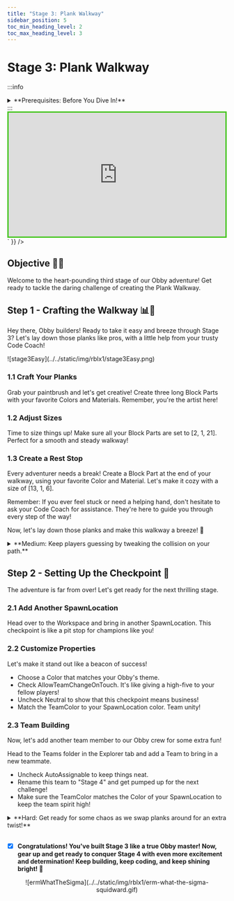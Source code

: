 ```yaml
---
title: "Stage 3: Plank Walkway"
sidebar_position: 5
toc_min_heading_level: 2
toc_max_heading_level: 3
---
```



# Stage 3: Plank Walkway

:::info
<details style={{border:'none'}}>
    <summary>**Prerequisites: Before You Dive In!**</summary>
    
    Before diving into the thrilling challenges of Stage 3, make sure you've conquered these epic quests:
    
    **1. Intro**

    You've embarked on this epic coding adventure with excitement and curiosity. Now, let's take it to the next stage!

    **2. Setup**

    You've set the stage for your Obby journey, ensuring everything's in place for your creative endeavors. Time to unleash your coding superpowers!

    **3. Stage 1: Ascending Walls**

    You've scaled the heights of Ascending Walls, mastering the basics of obstacle creation. Now, let's elevate your skills even further!

    **4. Stage 2: Sphere Stairs**

    You've bravely navigated the Sphere Stairs, showing off your building prowess. Get ready to build on that success and take on the next challenge!

    **You're well-prepared and pumped up to tackle Stage 3 like a true coding hero! 🚀**
</details>
:::

<br  />

<div dangerouslySetInnerHTML={{
  __html: `
    <div style="padding:56.25% 0 0 0;position:relative;border:3px solid #47c621;">
      <iframe src="https://player.vimeo.com/video/952980011?h=9b8229db52" frameborder="0" allow="autoplay; fullscreen; picture-in-picture; clipboard-write" style="position:absolute;top:0;left:0;width:100%;height:100%;" title="Roblox Part 1 - Stage 1"></iframe>
    </div>
    <script src="https://player.vimeo.com/api/player.js"></script>
  `
}} />

## Objective 🧐🗿

Welcome to the heart-pounding third stage of our Obby adventure! Get ready to tackle the daring challenge of creating the Plank Walkway.

## Step 1 - Crafting the Walkway 📊🚶

Hey there, Obby builders! Ready to take it easy and breeze through Stage 3? Let's lay down those planks like pros, with a little help from your trusty Code Coach!

<div className='image-wrapper'>
    ![stage3Easy](../../static/img/rblx1/stage3Easy.png)
</div>

### 1.1 Craft Your Planks

Grab your paintbrush and let's get creative! Create three long Block Parts with your favorite Colors and Materials. Remember, you're the artist here!

### 1.2 Adjust Sizes

Time to size things up! Make sure all your Block Parts are set to [2, 1, 21]. Perfect for a smooth and steady walkway!

### 1.3 Create a Rest Stop

Every adventurer needs a break! Create a Block Part at the end of your walkway, using your favorite Color and Material. Let's make it cozy with a size of [13, 1, 6].

Remember: If you ever feel stuck or need a helping hand, don't hesitate to ask your Code Coach for assistance. They're here to guide you through every step of the way!

Now, let's lay down those planks and make this walkway a breeze! 🌟

<details>
    <summary>**Medium: Keep players guessing by tweaking the collision on your path.**</summary>

    <div className='image-wrapper'>
        ![stage3Medium](../../static/img/rblx1/stage3Medium.png)
    </div>

    <br  />
    
    **1.1 Craft Your Planks**

    Time to unleash your inner architect! Create three long block parts, each with your own Color and Material. Make them as vibrant and sturdy as your imagination!

    **1.2 Rest Stop**

    Even adventurers need a break! Place a block part at the end of your walkway, like a cozy spot to catch your breath before the next challenge.

    **1.3 Double Trouble**

    Duplicate your three planks and the resting spot, then place them twice along your Obby path. It's like creating your own roadmap to success!
</details>

## Step 2 - Setting Up the Checkpoint 🚩

The adventure is far from over! Let's get ready for the next thrilling stage.

### 2.1 Add Another SpawnLocation

Head over to the Workspace and bring in another SpawnLocation. This checkpoint is like a pit stop for champions like you!

### 2.2 Customize Properties

Let's make it stand out like a beacon of success!
- Choose a Color that matches your Obby's theme.
- Check AllowTeamChangeOnTouch. It's like giving a high-five to your fellow players!
- Uncheck Neutral to show that this checkpoint means business!
- Match the TeamColor to your SpawnLocation color. Team unity!

### 2.3 Team Building

Now, let's add another team member to our Obby crew for some extra fun!

Head to the Teams folder in the Explorer tab and add a Team to bring in a new teammate.
- Uncheck AutoAssignable to keep things neat.
- Rename this team to "Stage 4" and get pumped up for the next challenge!
- Make sure the TeamColor matches the Color of your SpawnLocation to keep the team spirit high!

<details>
    <summary>**Hard: Get ready for some chaos as we swap planks around for an extra twist!**</summary>

    **If you want more of a challenge by recreating the video yourself, follow these steps:**

    Hey fearless adventurers! Stage 3 just got a whole lot trickier, but I know you're up for the challenge! Get ready to swap those planks and bring on the chaos – but remember, your Code Coach is always here to lend a hand if you need it. Let's dive in and see if you can tackle this challenge all on your own!

    <div dangerouslySetInnerHTML={{
    __html: `
        <div style="padding:56.25% 0 0 0;position:relative;border:3px solid #47c621;">
        <iframe src="https://player.vimeo.com/video/952505925?h=f5e14aefc9" frameborder="0" allow="autoplay; fullscreen; picture-in-picture; clipboard-write" style="position:absolute;top:0;left:0;width:100%;height:100%;" title="Roblox Part 1 - Stage 3"></iframe>
        </div>
        <script src="https://player.vimeo.com/api/player.js"></script>
    `
    }} />

    **Description** 

    We are going to create a script that makes three parts in Roblox swap positions randomly. Here's what we want to accomplish: 

    **Step 1 - Start with Three Parts:**
    
    We will have three parts in our game. 

    **Step 2 - Swap Positions**
    
    The parts will switch places with each other randomly. 

    **Step 3 - Keep Swapping:**
    
    The parts will keep swapping positions continuously, creating a fun effect. 

    By doing this, the parts will keep moving to each other's positions randomly, making the game more interesting. 

    <br  />
    
    **Instructions and Code Logic** 

    **Step 1 - Set Up Starting Variables:**

    - Create variables for each of the three parts (`part1`, `part2`, and `part3`). 

    **Step 2 - Create a Function:**

    - Define a function named `swapPositions` that takes two parts (`partA` and `partB`) and swaps their positions. 

    **Step 3 - Make an Infinite Loop:**

    - Create a loop that runs forever using `while true do`. 

    **Step 4 - Choose a Random Swap:**

    - Inside the loop, choose a random number between 1 and 3. 

    **Step 5 - Swap Based on Random Choice:**

    - If the random number is 1, swap the positions of `part1` and `part2`. 

    - If the random number is 2, swap the positions of `part2` and `part3`. 

    - If the random number is 3, swap the positions of `part3` and `part1`. 

    **Step 6 - Pause the Loop:**

    - Use the `wait` function to pause the loop for a short time, such as 2 seconds, before repeating the loop. 

    <br  />

    **Putting It All Together**

    - Start by setting up your three parts. 

    - Define a function named `swapPositions` that swaps the positions of two parts. 

    - Create an infinite loop using `while true do`. 

    - Inside the loop, choose a random number between 1 and 3. 

    - Swap the positions of the parts based on the random number. 

    - Use the `wait` function to pause the loop for a short time. 

    - Repeat the loop to keep swapping the parts' positions randomly. 

    {/* <br  />

    **Extra Points Challenge:**

    Feeling up for a challenge? Take your completed script and duplicate it onto the remaining planks. Can you conquer this stage solo, without any assistance from your Code Coach? It's time to put your skills to the test and strive for that flawless run!

    But remember, even the greatest heroes need support from time to time. If you find yourself in need of guidance, don't hesitate to reach out to your Code Coach. However, if you're able to conquer this challenge independently, you'll earn some serious coding bragging rights!

    So, gear up, fearless coders, and prepare to conquer the dynamic platforms of **Stage 3 - Hard**! Your coding journey awaits! 🚀💻 */}
</details>

<br  />

- [x] **Congratulations! You've built Stage 3 like a true Obby master! Now, gear up and get ready to conquer Stage 4 with even more excitement and determination! Keep building, keep coding, and keep shining bright! 🌟**

<div align='center'>
    ![ermWhatTheSigma](../../static/img/rblx1/erm-what-the-sigma-squidward.gif)
</div>

<div align='center'>
    <ReactAudioPlayer
        src={audioFile}
        controls
    />
</div>